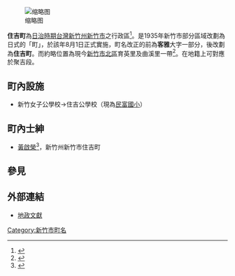 {{專家}}
{{japanese|japanese=住吉町|kana=すみよしちょう|romaji=Sumiyoshicho}}
[[File:新竹市町名.jpg|缩略图]]

'''住吉町'''為[[台灣日治時期|日治時期]][[台灣|台灣]][[新竹州|新竹州]][[新竹市_(州轄市)|新竹市]]之行政區<ref>{{Cite web |url=http://www.bl.mmtr.or.jp/~idu230/tabun/kukaku/kukaku2.htm |title=台湾戦前初等教育機関一覧現在名対照一覧新竹州 |accessdate=2013-11-22 |archive-date=2015-09-23 |archive-url=https://web.archive.org/web/20150923191459/http://www.bl.mmtr.or.jp/~idu230/tabun/kukaku/kukaku2.htm |dead-url=no }}</ref>。是1935年新竹市部分區域改劃為日式的「町」，於該年8月1日正式實施，町名改正的前為'''客雅'''大字一部分，後改劃為'''住吉町'''。而約略位置為現今[[新竹市|新竹市]][[北區_(新竹市)|北區]]育英里及曲溪里一帶<ref>{{Cite web |url=http://dep-n-household.hccg.gov.tw/web66/_file/2094/cb/SG/23054/D10000002094000000_4.html |title=轄區里名- 新竹市北區戶政事務所 |accessdate=2013-11-22 |archive-date=2013-12-02 |archive-url=https://web.archive.org/web/20131202233728/http://dep-n-household.hccg.gov.tw/web66/_file/2094/cb/SG/23054/D10000002094000000_4.html |dead-url=no }}</ref>。在地籍上可對應於聚吉段。

==町內設施==
*新竹女子公學校→住吉公學校（現為[[新竹市北區民富國民小學|民富國小]]）

==町內士紳==
*[[黃啟榮|黃啟榮]]<ref>{{Cite web |url=http://tw.myblog.yahoo.com/jamesyang-007/article?mid=2803 |title=日治時期新竹州廳台灣人士紳一覽表 |accessdate=2013-11-23 |archive-date=2013-12-03 |archive-url=https://web.archive.org/web/20131203125131/http://tw.myblog.yahoo.com/jamesyang-007/article?mid=2803 |dead-url=no }}</ref>，新竹州新竹市住吉町

==參見==
{{Reflist}}

==外部連結==
*[https://web.archive.org/web/20131112100010/http://www.landagent.com.tw/land_history/index.htm 地政文獻]

{{新竹市舊町名}}

[[Category:新竹市町名|Category:新竹市町名]]